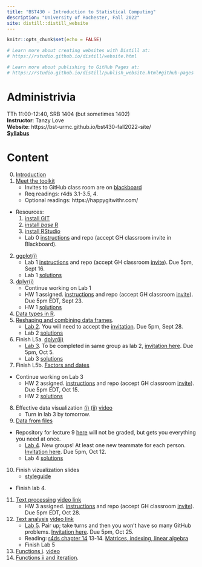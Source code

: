 ```yaml
---
title: "BST430 - Introduction to Statistical Computing"
description: "University of Rochester, Fall 2022"
site: distill::distill_website
---
```


```r
knitr::opts_chunk$set(echo = FALSE)

# Learn more about creating websites with Distill at:
# https://rstudio.github.io/distill/website.html

# Learn more about publishing to GitHub Pages at:
# https://rstudio.github.io/distill/publish_website.html#github-pages

```

# Administrivia

TTh 11:00-12:40, SRB 1404 (but sometimes 1402)
<br>
**Instructor**: Tanzy Love
<br>
**Website**: https://bst-urmc.github.io/bst430-fall2022-site/
<br>
[**Syllabus**](static/syllabus430-2022.pdf)

# Content

0. [Introduction](lecture/l00-intro.html)
1. [Meet the toolkit](lecture/l01-meet-toolkit.html)
    * Invites to GitHub class room are on [blackboard](https://learn.rochester.edu)
    * Req readings: r4ds 3.1-3.5, 4. 
    * Optional readings: https://happygitwithr.com/
* Resources: 
    1. [install GIT](https://happygitwithr.com/install-git.html)
    2. [install *base* R](https://cran.r-project.org/)
    3. [install RStudio](https://www.rstudio.com/products/rstudio/download/#download)
    * Lab 0 [instructions](hw_lab_instruction/lab00-hello-class.html) and repo (accept GH classroom invite in Blackboard).
2. [ggplot(i)](lecture/l02-ggplot2-i.html)
    * Lab 1 [instructions](hw_lab_instruction/lab01-hello-r.html) and repo (accept GH classroom [invite](https://classroom.github.com/a/Zqu2rV6v)). Due 5pm, Sept 16.
    * Lab 1 [solutions](hw_lab_instruction/lab01-hello-r/lab01-hello-r.html)
3.  [dplyr(i)](lecture/l03-transform-dplyr-i.html)
    * Continue working on Lab 1
    * HW 1 assigned.  [instructions](hw_lab_instruction/hw-01-airbnb/hw-01-airbnb.html) and repo (accept GH classroom [invite](https://classroom.github.com/a/MQ3t9onK)).  Due 5pm EDT, Sept 23.
    * HW 1 [solutions](hw_lab_instruction/hw-01-airbnb/hw-01.html)
4.  [Data types in R](lecture/l04-data-types.html). 
5.  [Reshaping and combining data frames](lecture/l05a-reshape-merge.html).
    *  [Lab 2](hw_lab_instruction/lab02-merge-conflict/lab02-merge-conflict.html). You will need to accept the [invitation](https://classroom.github.com/a/7aAO3lDZ).
Due 5pm, Sept 28.
    * Lab 2 [solutions](hw_lab_instruction/lab02-merge-conflict/lab-02.html)
6.  Finish L5a. [dplyr(ii)](lecture/l05b-advanced-dplyr.html)
    *  [Lab 3](hw_lab_instruction/lab03-laquinta-uno/lab03-laquinta-uno.html).  To be completed in same group as lab 2, [invitation here](https://classroom.github.com/a/mvAGD44S). Due 5pm, Oct 5.
    * Lab 3 [solutions](hw_lab_instruction/lab03-laquinta-uno/lab-03.html)
7.  Finish L5b. [Factors and dates](lecture/l07-factors-dates.html)
* Continue working on Lab 3
    * HW 2 assigned.  [instructions](hw_lab_instruction/hw02-accidents/hw02-accidents.html) and repo (accept GH classroom [invite](https://classroom.github.com/a/fy4E-H-b)).  Due 5pm EDT, Oct 15.
    * HW 2 [solutions](hw_lab_instruction/hw02-accidents/hw02.html)
8.  Effective data visualization [(i)](lecture/03a2-tips-for-effective-dataviz.pdf) [(ii)](lecture/03b-tips-for-effective-dataviz.pdf) [video](https://youtu.be/ZrifrBvFWgg)
    * Turn in lab 3 by tomorrow.
<!-- 9.  Effective data visualization [video](https://youtu.be/ZrifrBvFWgg) and [slides](https://rstudio-education.github.io/datascience-box/course-materials/slides/u2-d14-effective-dataviz/u2-d14-effective-dataviz.html#1),  [rstudio.cloud project](https://rstudio.cloud/spaces/162296/project/2929636) and [quiz](https://docs.google.com/forms/d/e/1FAIpQLSdHAZGSFmErFF0FnZNRgbrxOPfcjFAQsjNA2Xlj-SdsOnWyqw/viewform?usp=sf_link). -->
<!--     * Continue working on lab 4. -->
9. [Data from files](lecture/l09-data-from-files.html)
*   Repository for lecture 9 [here](https://classroom.github.com/a/vAS3mGej) will not be graded, but gets you everything you need at once.
    *  [Lab 4](hw_lab_instruction/lab04-laquinta-dos/lab04-laquinta-dos.html).  New groups! At least one new teammate for each person.
    [Invitation here](https://classroom.github.com/a/566Cy7tL). Due 5pm, Oct 12.
    * Lab 4 [solutions](hw_lab_instruction/lab04-laquinta-dos/lab04.html)
10. Finish vizualization slides
    * [styleguide](lecture/l06-style.html)
* Finish lab 4.
11. [Text processing](lecture/l10-text.html)   [video link](https://rochester.hosted.panopto.com/Panopto/Pages/Viewer.aspx?id=961dbd5b-ccf6-4fb9-a2ee-af2d012702fe)
    * HW 3 assigned.  [instructions](hw_lab_instruction/hw03-fatal-geography/hw03-fatal-geography.html) and repo (accept GH classroom [invite](https://classroom.github.com/a/6sqI7bjg)).  Due 5pm EDT, Oct 28.
12. [Text analysis](lecture/l10-text-ii.html)    [video link](https://rochester.hosted.panopto.com/Panopto/Pages/Viewer.aspx?id=3482b784-14f4-4ff0-8634-af3201202cb5)
    *  [Lab 5](hw_lab_instruction/lab05-sadplots/lab05-sadplots.html).  Pair up; take turns and then you won't have so many GitHub problems.
    [Invitation here](https://classroom.github.com/a/sFi-IjD6). Due 5pm, Oct 25.
    *  Reading: [r4ds chapter 14](https://r4ds.had.co.nz/strings.html)
<!--     *  Discuss lab 5.   -->
<!-- 13. Finish text processing slides. -->
13-14. [Matrices, indexing, linear algebra](lecture/l11-linear-algebra-indexing.html)
    * Finish Lab 5
15.  [Functions i](lecture/l12-functions-i.html). [video](https://rochester.hosted.panopto.com/Panopto/Pages/Viewer.aspx?id=a9d6dc03-9d01-4f87-ad9b-af3c004e8055)
<!--    * HW 3 assigned.  [instructions](hw_lab_instruction/hw05-modeling-gss/hw-04-modeling-gss.html) and repo (accept GH classroom [invite](https://classroom.github.com/a/)).  Due 5pm EDT, Nov 18 (but feel free to finish it before the final exam). -->
<!--      * [HW5](hw_lab_instruction/hw05-modeling-gss/hw-05-modeling-gss.html) due 24 Nov. -->
16.  [Functions ii and iteration](lecture/l13-functions-ii.html). 
<!--     * [Lab 6](hw_lab_instruction/lab06-covid-times/lab06-covid-times.html) assigned. -->
<!-- 18.  [Knitr tricks and debugging](lecture/l14-debugging.html).  -->
<!-- [Lab 07](hw_lab_instruction/lab07-generative-art/lab07-generative-art.html) due 5PM Nov 12.  [Lab 07 notes](lecture/lab07-art-notes.html). -->
<!-- 19.  [Linear models](lecture/l15-linear-models.html) -->
<!-- 20.  [Multivariate linear models](lecture/l16-multivariate-lm.html) -->
<!-- 21.  [Prediction and logistic regression](lecture/l17-prediction-logistic.html) -->
<!--22.  Resampling and hypothesis testing-->
